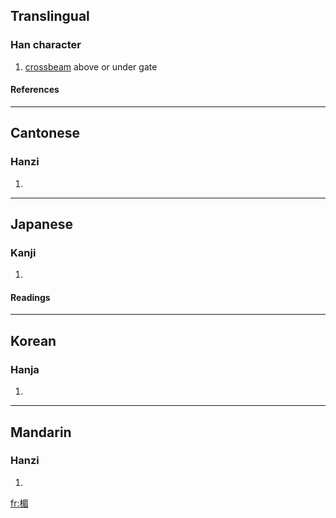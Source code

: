 ==Translingual==
===Han character===
{{Han char|rn=75|rad=木|as=09|sn=13|four=4796<sub>7</sub>|canj=木日竹山 (DAHU)}}
# [[crossbeam]] above or under gate
====References====
{{Han ref|kx=0540.140|dkj=15155|dj=0928.010|hdz=21257.080|uh=6963|ud=26979|bh=B7B0|bd=47024}}

----
==Cantonese==
===Hanzi===
{{yue-hanzi|jyut=|y=mei4}}
# {{defn|Cantonese}}

----
==Japanese==
===Kanji===
{{ja-kanji|grade=|rs=木09}}
# {{defn|Japanese}} 
====Readings====
{{ja-readings|on=[[び]] (bi), [[み]] (mi)|kun=[[ひさし]] (hisashi)}}

----
==Korean==
===Hanja===
{{ko-hanja|hangeul=[[미]]|eumhun=|rv=mi|mr=mi|y=mi}}
# {{defn|Korean}}

----
==Mandarin==
===Hanzi===
{{cmn-hanzi|pin=[[méi]] (mei2)|wg=mei<sup>2</sup>}}
# {{defn|Mandarin}}

[[fr:楣]]